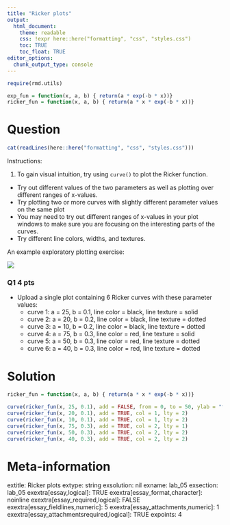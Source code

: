 ```yaml
---
title: "Ricker plots"
output:  
  html_document:
    theme: readable
    css: !expr here::here("formatting", "css", "styles.css")
    toc: TRUE
    toc_float: TRUE
editor_options: 
  chunk_output_type: console
---
```



```r

require(rmd.utils)

exp_fun = function(x, a, b) { return(a * exp(-b * x))}
ricker_fun = function(x, a, b) { return(a * x * exp(-b * x))}

```


Question
========

```r
cat(readLines(here::here("formatting", "css", "styles.css")))
```

Instructions:

1. To gain visual intuition, try using `curve()` to plot the Ricker function.
  - Try out different values of the two parameters as well as plotting over different ranges of x-values.
  - Try plotting two or more curves with slightly different parameter values on the same plot
  - You may need to try out different ranges of x-values in your plot windows to make sure you are focusing on the interesting parts of the curves.
  - Try different line colors, widths, and textures.

An example exploratory plotting exercise:


![](`r find_file("lab_05_q3.png")`)

<div class="questionborder">
### Q1 4 pts

- Upload a single plot containing 6 Ricker curves with these parameter values:
  - curve 1: a = 25, b = 0.1, line color = black, line texture = solid
  - curve 2: a = 20, b = 0.2, line color = black, line texture = dotted
  - curve 3: a = 10, b = 0.2, line color = black, line texture = dotted
  - curve 4: a = 75, b = 0.3, line color = red, line texture = solid
  - curve 5: a = 50, b = 0.3, line color = red, line texture = dotted
  - curve 6: a = 40, b = 0.3, line color = red, line texture = dotted

</div>




Solution
========




```r

ricker_fun = function(x, a, b) { return(a * x * exp(-b * x))}

curve(ricker_fun(x, 25, 0.1), add = FALSE, from = 0, to = 50, ylab = "f(x)")
curve(ricker_fun(x, 20, 0.1), add = TRUE, col = 1, lty = 2)
curve(ricker_fun(x, 10, 0.1), add = TRUE, col = 1, lty = 2)
curve(ricker_fun(x, 75, 0.3), add = TRUE, col = 2, lty = 1)
curve(ricker_fun(x, 50, 0.3), add = TRUE, col = 2, lty = 2)
curve(ricker_fun(x, 40, 0.3), add = TRUE, col = 2, lty = 2)

```





Meta-information
================
extitle: Ricker plots
extype: string
exsolution: nil
exname: lab_05
exsection: lab_05
exextra[essay,logical]: TRUE
exextra[essay_format,character]: noinline
exextra[essay_required,logical]: FALSE
exextra[essay_fieldlines,numeric]: 5
exextra[essay_attachments,numeric]: 1
exextra[essay_attachmentsrequired,logical]: TRUE
expoints: 4
